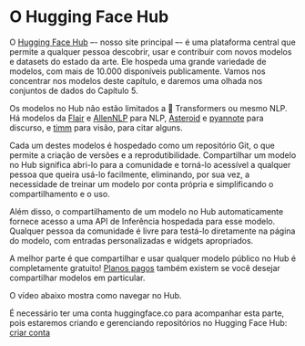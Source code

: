 # O Hugging Face Hub

<CourseFloatingBanner
    chapter={4}
    classNames="absolute z-10 right-0 top-0"
/>

O [Hugging Face Hub](https://huggingface.co/) –- nosso site principal –- é uma plataforma central que permite a qualquer pessoa descobrir, usar e contribuir com novos modelos e datasets do estado da arte. Ele hospeda uma grande variedade de modelos, com mais de 10.000 disponíveis publicamente. Vamos nos concentrar nos modelos deste capítulo, e daremos uma olhada nos conjuntos de dados do Capítulo 5.

Os modelos no Hub não estão limitados a 🤗 Transformers ou mesmo NLP. Há modelos da [Flair](https://github.com/flairNLP/flair) e [AllenNLP](https://github.com/allenai/allennlp) para NLP, [Asteroid](https://github.com/asteroid-team/asteroid) e [pyannote](https://github.com/pyannote/pyannote-audio) para discurso, e [timm](https://github.com/rwightman/pytorch-image-models) para visão, para citar alguns. 

Cada um destes modelos é hospedado como um repositório Git, o que permite a criação de versões e a reprodutibilidade. Compartilhar um modelo no Hub significa abri-lo para a comunidade e torná-lo acessível a qualquer pessoa que queira usá-lo facilmente, eliminando, por sua vez, a necessidade de treinar um modelo por conta própria e simplificando o compartilhamento e o uso. 

Além disso, o compartilhamento de um modelo no Hub automaticamente fornece acesso a uma API de Inferência hospedada para esse modelo. Qualquer pessoa da comunidade é livre para testá-lo diretamente na página do modelo, com entradas personalizadas e widgets apropriados.

A melhor parte é que compartilhar e usar qualquer modelo público no Hub é completamente gratuito! [Planos pagos](https://huggingface.co/pricing) também existem se você desejar compartilhar modelos em particular.

O vídeo abaixo mostra como navegar no Hub.

<Youtube id="XvSGPZFEjDY"/>

É necessário ter uma conta huggingface.co para acompanhar esta parte, pois estaremos criando e gerenciando repositórios no Hugging Face Hub: [criar conta](https://huggingface.co/join)